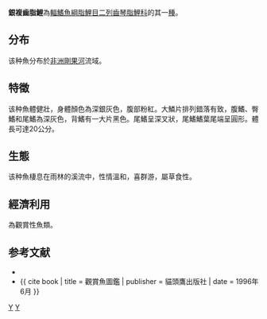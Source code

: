 {{Speciesbox 
| genus = Distichodus
| species = affinis
| status = LC
| status_system = IUCN3.1
| authority =  [[Günther|Günther]], 1873
| synonyms = *''Pyrrhulina argyrops''<br /><small>Cope, 1878</small> ''
}}
'''銀複齒脂鯉'''為[[輻鰭魚綱|輻鰭魚綱]][[脂鯉目|脂鯉目]][[二列齒琴脂鯉科|二列齒琴脂鯉科]]的其一[[種|種]]。

==分布==
该种魚分布於[[非洲|非洲]][[剛果河|剛果河]]流域。

==特徵==
该种魚體健壯，身體顏色為深銀灰色，腹部粉紅。大鱗片排列錯落有致，腹鰭、臀鰭和尾鰭為深灰色，背鰭有一大片黑色。尾鰭呈深叉狀，尾鰭鰭葉尾端呈圓形。體長可達20公分。

==生態==
该种魚棲息在雨林的溪流中，性情溫和，喜群游，屬草食性。

==經濟利用==
為觀賞性魚類。

==参考文献==
{{refbegin}}
*{{FishBase_species|genus=Distichodus|species=affinis|year=2011|month=12}}
*{{ cite book | title = 觀賞魚圖鑑 | publisher = 貓頭鷹出版社 | date = 1996年6月 }}
{{refend}}
{{Taxonbar|from=Q3319135}}

[[Category:觀賞魚|Y]]
[[Category:複齒脂鯉屬|Y]]